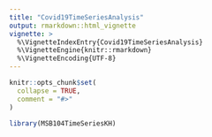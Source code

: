 ```yaml
---
title: "Covid19TimeSeriesAnalysis"
output: rmarkdown::html_vignette
vignette: >
  %\VignetteIndexEntry{Covid19TimeSeriesAnalysis}
  %\VignetteEngine{knitr::rmarkdown}
  %\VignetteEncoding{UTF-8}
---
```


```r
knitr::opts_chunk$set(
  collapse = TRUE,
  comment = "#>"
)
```

```r
library(MSB104TimeSeriesKH)
```

